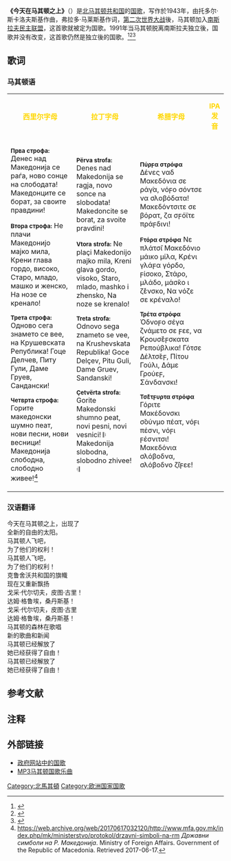 {{Infobox Anthem
|title         = {{lang|mk|Денес над Македонија}}
|chinese_title = 今天在马其顿之上
|image         = Coat_of_arms_of_the_Republic_of_Macedonia.svg
|country       = [[北马其顿共和国|北马其顿共和国]]
|composer      = 托多尔·斯卡洛夫斯基
|music_date    = 1943
|author        = 弗拉多·马莱斯基
|lyrics_date   = 1941
|adopted       = 1992年8月11日
|until         =
}}
'''《今天在马其顿之上》'''（{{lang-mk|Денес Над Македонија}}）是[[北马其顿共和国|北马其顿共和国]]的[[国歌|国歌]]，写作於1943年，由托多尔·斯卡洛夫斯基作曲，弗拉多·马莱斯基作词，[[第二次世界大战|第二次世界大战]]後，马其顿加入[[南斯拉夫民主联盟|南斯拉夫民主联盟]]，这首歌就被定为国歌。1991年当马其顿脱离南斯拉夫独立後，国歌并没有改变，这首歌仍然是独立後的国歌。<ref>{{Cite web |url=http://www.slvesnik.com.mk/Issues/0E00D81461B0480F99954FAB2F2F9481.pdf |title=Закон за химната на Република Македонија, Службен весник на РМ 50/92 |accessdate=2020-06-25 |archive-date=2016-03-05 |archive-url=https://web.archive.org/web/20160305181250/http://www.slvesnik.com.mk/Issues/0E00D81461B0480F99954FAB2F2F9481.pdf |dead-url=no }}</ref><ref>{{Cite web |url=https://www.akt.mk/%d0%b7%d0%b0%d0%ba%d0%be%d0%bd-%d0%b7%d0%b0-%d1%85%d0%b8%d0%bc%d0%bd%d0%b0%d1%82%d0%b0-%d0%bd%d0%b0-%d1%80%d0%b5%d0%bf%d1%83%d0%b1%d0%bb%d0%b8%d0%ba%d0%b0-%d0%bc%d0%b0%d0%ba%d0%b5%d0%b4%d0%be%d0%bd/ |title=Закон за химната на Република Македонија |accessdate=2020-06-25 |archive-date=2020-06-27 |archive-url=https://web.archive.org/web/20200627223357/https://www.akt.mk/%d0%b7%d0%b0%d0%ba%d0%be%d0%bd-%d0%b7%d0%b0-%d1%85%d0%b8%d0%bc%d0%bd%d0%b0%d1%82%d0%b0-%d0%bd%d0%b0-%d1%80%d0%b5%d0%bf%d1%83%d0%b1%d0%bb%d0%b8%d0%ba%d0%b0-%d0%bc%d0%b0%d0%ba%d0%b5%d0%b4%d0%be%d0%bd/ |dead-url=yes }}</ref><ref name="dnevnik">{{Cite web |url=http://www.dnevnik.com.mk/?itemID=8D4E2A2A3F64A5479BE1236EF940FF2E&arc=1 |title=„По Републиката, Карев ја загуби и химната“ |accessdate=2020-06-25 |archive-date=2020-06-25 |archive-url=https://web.archive.org/web/20200625114649/http://www.dnevnik.com.mk/?itemID=8D4E2A2A3F64A5479BE1236EF940FF2E&arc=1 |dead-url=no }}</ref>

== 歌词 ==
=== 马其顿语 ===
{|class="wikitable" style="text-align:center;"
|-
|bgcolor="#FF0000"|<div style="display:inline;color:gold;text-align:center">'''西里尔字母'''</div>
|bgcolor="#FF0000"|<div style="display:inline;color:gold;text-align:center">'''拉丁字母'''</div>
|bgcolor="#FF0000"|<div style="display:inline;color:gold;text-align:center">'''希腊字母'''</div>
|bgcolor="#FF0000"|<div style="display:inline;color:gold;text-align:center">'''IPA发音'''</div>
|-
|<poem><small>'''Прва строфа:'''</small>
Денес над Македонија се раѓа,
ново сонце на слободата!
Македонците се борат,
за своите правдини!

<small>'''Втора строфа:'''</small>
Не плачи Македонијо мајко мила,
Крени глава гордо, високо,
Старо, младо, машко и женско,
На нозе се кренало!

<small>'''Трета строфа:'''</small>
Одново сега знамето се вее,
на Крушевската Република!
Гоце Делчев, Питу Гули,
Даме Груев, Сандански!

<small>'''Четврта строфа:'''</small>
Горите македонски шумно пеат,
нови песни, нови весници!
Македонија слободна,
слободно живее!<ref name="mfa">https://web.archive.org/web/20170617032120/http://www.mfa.gov.mk/index.php/mk/ministerstvo/protokol/drzavni-simboli-na-rm ''Државни симболи на Р. Македонија''. Ministry of Foreign Affairs. Government of the Republic of Macedonia. Retrieved 2017-06-17.</ref></poem>
|<poem><small>'''Përva strofa:'''</small>
Denes nad Makedonija se ragja,
novo sonce na slobodata!
Makedoncite se borat,
za svoite pravdini!

<small>'''Vtora strofa:'''</small>
Ne plaçi Makedonijo majko mila,
Kreni glava gordo, visoko,
Staro, mlado, mashko i zhensko,
Na noze se krenalo!

<small>'''Treta strofa:'''</small>
Odnovo sega znameto se vee,
na Krushevskata Republika!
Goce Delçev, Pitu Guli,
Dame Gruev, Sandanski!

<small>'''Çetvërta strofa:'''</small>
Gorite Makedonski shumno peat,
novi pesni, novi vesnici!
𝄆 Makedonija slobodna,
slobodno zhivee! 𝄇</poem>
|<poem><small>'''Πύρϝα στρόφα'''</small>
Δένες ναδ Μακεδόνια σε ράγ̇α,
νόϝο σόντσε να σλοβόδατα!
Μακεδόντσιτε σε βόρατ,
ζα σϝόϊτε πράϝδινι!

<small>'''Ϝτόρα στρόφα'''</small>
Νε πλάτσ̌ι Μακεδόνιο μάικο μίλα,
Κρένι γλάϝα γόρδο, ϝίσοκο,
Στάρο, μλάδο, μάσ̌κο ι ζ̌ένσκο,
Να νόζε σε κρέναλο!

<small>'''Τρέτα στρόφα'''</small>
Όδνοϝο σέγα ζνάμετο σε ϝεε,
να Κρουσ̌έϝσκατα Ρεπούβλικα!
Γότσε Δέλτσ̌εϝ, Πίτου Γούλι,
Δάμε Γρούεϝ, Σάνδανσκι!

<small>'''Τσ̌έτϝυρτα στρόφα'''</small>
Γόριτε Μακέδονσκι σ̌ούνμο πέατ,
νόϝι πέσνι, νόϝι ϝέσνιτσι!
Μακεδόνια σλόβοδνα,
σλόβοδνο ζ̌ίϝεε!</poem>

|<poem>{{lang|mk-ipa|<small>'''[ˈpr̩va ˈs̪t̪rɔfa]'''</small>
[ˈd̪ɛn̪ɛs̪ n̪at̪ makɛˈd̪ɔn̪ija s̪ɛ ˈraɟa ǀ]
[ˈnɔvɔ ˈs̪ɔn̪t̪͡s̪ɛ n̪a s̪ɫ̪ɔˈbɔd̪at̪a ‖]
𝄆 [makɛˈd̪ɔn̪t̪͡s̪it̪ɛ s̪ɛ ˈbɔrat̪ ǀ]
[z̪a ˈs̪vɔit̪ɛ ˈpravd̪in̪i ‖] 𝄇

<small>'''[ˈft̪ɔra ˈs̪t̪rɔfa]'''</small>
[n̪ɛ ˈpɫ̪at͡ʃi makɛˈd̪ɔn̪ijɔ ˈmajkɔ ˈmiɫ̪a ǀ]
[ˈkrɛn̪i ˈgɫ̪ava ˈgɔrd̪ɔ ǀ ˈvis̪ɔkɔ ǀ]
𝄆 [ˈs̪t̪arɔ ǀ ˈmɫ̪ad̪ɔ ǀ ˈmaʃkɔ i ˈʒɛn̪s̪kɔ ǀ]
[n̪a ˈn̪ɔz̪ɛ s̪ɛ ˈkrɛn̪aɫ̪ɔ ‖] 𝄇

<small>'''[ˈt̪rɛt̪a ˈs̪t̪rɔfa]'''</small>
[ˈɔd̪n̪ɔvɔ ˈs̪ɛga ˈz̪n̪amɛt̪ɔ s̪ɛ vɛː ǀ]
[n̪a kruˈʃɛfs̪kat̪a rɛˈpubl̪ika ǁ]
𝄆 [ˈgɔt̪͡s̪ɛ ˈd̪ɛl̪t͡ʃɛf ǀ ˈpit̪u ˈgul̪i ǀ]
[ˈd̪amɛ ˈgruɛf ǀ ˈs̪an̪d̪an̪s̪ki ǁ] 𝄇

<small>'''[ˈt͡ʃɛt̪vr̩t̪a ˈs̪t̪rɔfa]'''</small>
[ˈgɔrit̪ɛ maˈkɛd̪ɔn̪s̪ki ˈʃumn̪ɔ ˈpɛat̪ ǀ]
[ˈn̪ɔvi ˈpɛs̪n̪i ǀ ˈn̪ɔvi ˈvɛs̪n̪it̪͡s̪i ǁ]
𝄆 [makɛˈd̪ɔn̪ija ˈs̪ɫ̪ɔbɔd̪n̪a ǀ]
[ˈs̪ɫ̪ɔbɔd̪n̪ɔ ˈʒivɛː ǁ] 𝄇}}</poem>
|}

===汉语翻译===
今天在马其顿之上，出现了<br />
全新的自由的太阳。<br />
马其顿人飞吧，<br />
为了他们的权利！<br />
马其顿人飞吧，<br />
为了他们的权利！<br />

克鲁舍沃共和国{{NoteTag|[[克魯舍沃共和國|克魯舍沃共和國]]是1903年马其顿族人反对奥斯曼帝国争取独立的短命國家。}}的旗幟<br />
现在又重新飘扬<br />
戈采·代尔切夫，皮图·古里！<br />
达姆·格鲁埃，桑丹斯基！<br />
戈采·代尔切夫，皮图·古里<br />
达姆·格鲁埃，桑丹斯基！<br />

马其顿的森林在歌唱<br />
新的歌曲和新闻<br />
马其顿已经解放了<br />
她已经获得了自由！<br />
马其顿已经解放了<br />
她已经获得了自由！<br />

==参考文献==
<references/>

== 注释 ==
{{NoteFoot}}

== 外部链接 ==
* [https://web.archive.org/web/20080223094824/http://www.vlada.mk/Nacionalni%20Simboli.htm 政府网站中的国歌] 
* [https://web.archive.org/web/20060906054744/http://www.navyband.navy.mil/anthems/ANTHEMS/Macedonia.mp3 MP3马其顿国歌乐曲]
{{欧洲各国家和地区国歌}}
[[Category:北馬其頓|Category:北馬其頓]]

[[Category:欧洲国家国歌|Category:欧洲国家国歌]]
